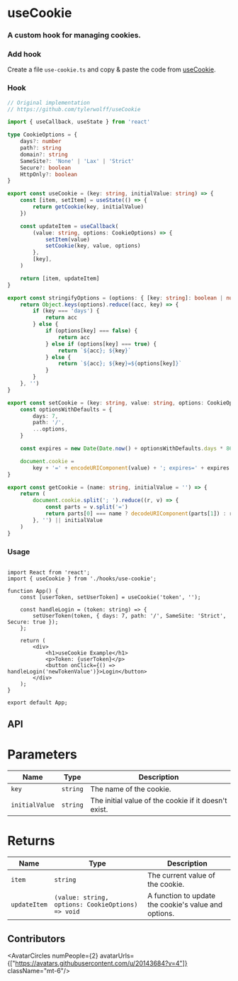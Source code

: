 
# useCookie

<h3 className="mt-4 text-xl font-normal text-gray-400">A custom hook for managing cookies.</h3>

### Add hook

Create a file `use-cookie.ts` and copy & paste the code from [useCookie](/hooks/use-cookie#hook).


### Hook

```ts copy
// Original implementation
// https://github.com/tylerwolff/useCookie

import { useCallback, useState } from 'react'

type CookieOptions = {
    days?: number
    path?: string
    domain?: string
    SameSite?: 'None' | 'Lax' | 'Strict'
    Secure?: boolean
    HttpOnly?: boolean
}

export const useCookie = (key: string, initialValue: string) => {
    const [item, setItem] = useState(() => {
        return getCookie(key, initialValue)
    })

    const updateItem = useCallback(
        (value: string, options: CookieOptions) => {
            setItem(value)
            setCookie(key, value, options)
        },
        [key],
    )

    return [item, updateItem]
}

export const stringifyOptions = (options: { [key: string]: boolean | number | string | undefined }) => {
    return Object.keys(options).reduce((acc, key) => {
        if (key === 'days') {
            return acc
        } else {
            if (options[key] === false) {
                return acc
            } else if (options[key] === true) {
                return `${acc}; ${key}`
            } else {
                return `${acc}; ${key}=${options[key]}`
            }
        }
    }, '')
}

export const setCookie = (key: string, value: string, options: CookieOptions) => {
    const optionsWithDefaults = {
        days: 7,
        path: '/',
        ...options,
    }

    const expires = new Date(Date.now() + optionsWithDefaults.days * 864e5).toUTCString()

    document.cookie =
        key + '=' + encodeURIComponent(value) + '; expires=' + expires + stringifyOptions(optionsWithDefaults)
}

export const getCookie = (name: string, initialValue = '') => {
    return (
        document.cookie.split('; ').reduce((r, v) => {
            const parts = v.split('=')
            return parts[0] === name ? decodeURIComponent(parts[1]) : r
        }, '') || initialValue
    )
}

```

### Usage

```tsx {3,6} copy

import React from 'react';
import { useCookie } from './hooks/use-cookie';

function App() {
    const [userToken, setUserToken] = useCookie('token', '');

    const handleLogin = (token: string) => {
        setUserToken(token, { days: 7, path: '/', SameSite: 'Strict', Secure: true });
    };

    return (
        <div>
            <h1>useCookie Example</h1>
            <p>Token: {userToken}</p>
            <button onClick={() => handleLogin('newTokenValue')}>Login</button>
        </div>
    );
}

export default App;

```


## API

 <h1 className='text-xl font-medium mt-6'>Parameters</h1>

| Name     | Type     | Description                                             |
|---------------|----------|---------------------------------------------------------|
| `key`         | `string` | The name of the cookie.                                 |
| `initialValue`| `string` | The initial value of the cookie if it doesn't exist.    |

 <h1 className='text-xl font-medium mt-6'>Returns</h1>

| Name         | Type                                             | Description                                                        |
|--------------|--------------------------------------------------|--------------------------------------------------------------------|
| `item`       | `string`                                         | The current value of the cookie.                                   |
| `updateItem` | `(value: string, options: CookieOptions) => void`| A function to update the cookie's value and options.               |

## Contributors

<AvatarCircles numPeople={2} avatarUrls={["https://avatars.githubusercontent.com/u/20143684?v=4"]}  className="mt-6"/>